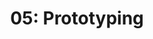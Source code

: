 ---
title: '05: Prototyping'
summary: |
    Design and prototype entire website in Figma
start: 2025-03-17
duration: 15 days
owner:
    image: '@images/avatars/kb.jpg'
    title: kb
status: slated
details:
    -
        title: Activities
        body: |
            - Designing and prototyping
            - Permissible animations (per Figma constraints)
    -
        title: Deliverables
        body: |
            - Website Design
---